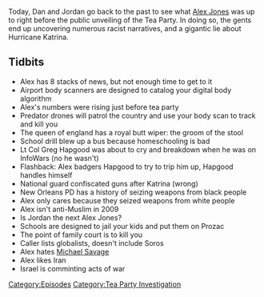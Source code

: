 {{DEFAULTSORT:
    #_EPISODE_0194:February 22-24, 2009
}}{{Episode
    | title             = February 22-24, 2009
    | caption           = Listen to this episode on [https://knowledgefight.libsyn.com/knowledge-fight-february-22-24-2009 Libsyn] [https://open.spotify.com/episode/39VZH43M4IdOc8p4JP6byg Spotify], Read the [[Transcript/194: February 22-24, 2009|Unofficial Transcript]]
    | episodeNumber     = 194
    | length            = 02:00:53
    | airDate           = August 17, 2018
    | coverageStartDate = February 22, 2009
    | coverageEndDate   = February 24, 2009
    | episodeType       = [[:Category:Tea Party Investigation|Tea Party Investigation]]
    | appearance        = [[Lt Col Greg Hapgood]], [[George Soros]], [[Michael Savage]]
    | oocDrop           = How's your 401K?
    | previousEpisode   = [[193: Big Skeletons and Pencil Ink]]
    | nextEpisode       = [[195: August 17, 2018]]
}}

{{Stub}}

Today, Dan and Jordan go back to the past to see what [[Alex Jones]] was up to right before the public unveiling of the Tea Party. In doing so, the gents end up uncovering numerous racist narratives, and a gigantic lie about Hurricane Katrina.

==Tidbits==

*Alex has 8 stacks of news, but not enough time to get to it
*Airport body scanners are designed to catalog your digital body algorithm
*Alex's numbers were rising just before tea party
*Predator drones will patrol the country and use your body scan to track and kill you
*The queen of england has a royal butt wiper: the groom of the stool
*School drill blew up a bus because homeschooling is bad
*Lt Col Greg Hapgood was about to cry and breakdown when he was on InfoWars (no he wasn't)
*Flashback: Alex badgers Hapgood to try to trip him up, Hapgood handles himself
*National guard confiscated guns after Katrina (wrong)
*New Orleans PD has a history of seizing weapons from black people
*Alex only cares because they seized weapons from white people
*Alex isn't anti-Muslim in 2009
*Is Jordan the next Alex Jones?
*Schools are designed to jail your kids and put them on Prozac
*The point of family court is to kill you
*Caller lists globalists, doesn't include Soros
*Alex hates [[Michael Savage]]
*Alex likes Iran
*Israel is comminting acts of war

[[Category:Episodes]]
[[Category:Tea Party Investigation]]
